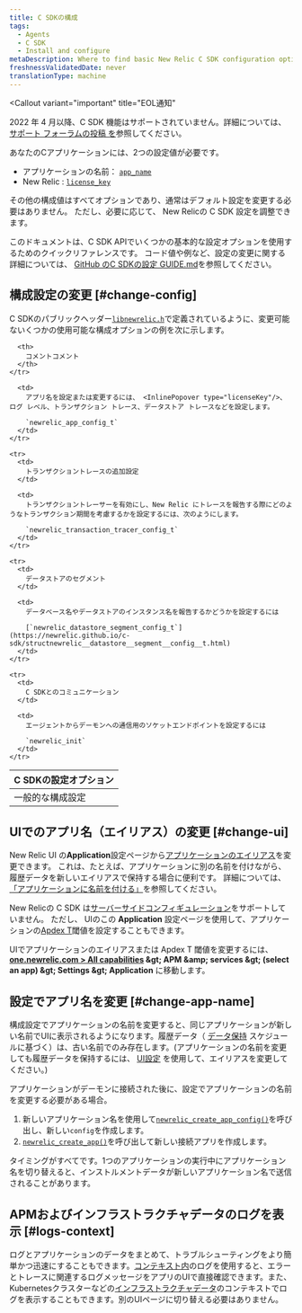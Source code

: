```yaml
---
title: C SDKの構成
tags:
  - Agents
  - C SDK
  - Install and configure
metaDescription: Where to find basic New Relic C SDK configuration options you can change to fine-tune monitoring of your app.
freshnessValidatedDate: never
translationType: machine
---
```


<Callout
  variant="important"
  title="EOL通知"
>
  2022 年 4 月以降、C SDK 機能はサポートされていません。詳細については、 [サポート フォーラムの投稿 を](https://discuss.newrelic.com/t/q1-bulk-eol-announcement-fy23/181744)参照してください。
</Callout>

あなたのCアプリケーションには、2つの設定値が必要です。

* アプリケーションの名前： [`app_name`](https://newrelic.github.io/c-sdk/struct__newrelic__app__config__t.html#a0543f501cfec009c483be0c6d5d511f7)
* New Relic <InlinePopover type="licenseKey"/>: [`license_key`](https://newrelic.github.io/c-sdk/struct__newrelic__app__config__t.html#aac3c5f9a0e5da64836a806c47b954b71)

その他の構成値はすべてオプションであり、通常はデフォルト設定を変更する必要はありません。 ただし、必要に応じて、 New Relicの <DNT>C SDK</DNT> 設定を調整できます。

このドキュメントは、<DNT>C SDK</DNT> APIでいくつかの基本的な設定オプションを使用するためのクイックリファレンスです。 コード値や例など、設定の変更に関する詳細については、 [GitHub の<DNT>C SDK</DNT>の設定 GUIDE.md](https://github.com/newrelic/c-sdk/blob/master/GUIDE.md#configuration)を参照してください。

## 構成設定の変更 [#change-config]

C SDKのパブリックヘッダー[`libnewrelic.h`](https://newrelic.github.io/c-sdk/libnewrelic_8h.html)で定義されているように、変更可能ないくつかの使用可能な構成オプションの例を次に示します。

<table>
  <thead>
    <tr>
      <th style={{ width: "300px" }}>
        C SDKの設定オプション
      </th>

      <th>
        コメントコメント
      </th>
    </tr>
  </thead>

  <tbody>
    <tr>
      <td>
        一般的な構成設定
      </td>

      <td>
        アプリ名を設定または変更するには、 <InlinePopover type="licenseKey"/>、ログ レベル、トランザクション トレース、データストア トレースなどを設定します。

        `newrelic_app_config_t`
      </td>
    </tr>

    <tr>
      <td>
        トランザクショントレースの追加設定
      </td>

      <td>
        トランザクショントレーサーを有効にし、New Relic にトレースを報告する際にどのようなトランザクション期間を考慮するかを設定するには、次のようにします。

        `newrelic_transaction_tracer_config_t`
      </td>
    </tr>

    <tr>
      <td>
        データストアのセグメント
      </td>

      <td>
        データベース名やデータストアのインスタンス名を報告するかどうかを設定するには

        [`newrelic_datastore_segment_config_t`](https://newrelic.github.io/c-sdk/structnewrelic__datastore__segment__config__t.html)
      </td>
    </tr>

    <tr>
      <td>
        C SDKとのコミュニケーション
      </td>

      <td>
        エージェントからデーモンへの通信用のソケットエンドポイントを設定するには

        `newrelic_init`
      </td>
    </tr>
  </tbody>
</table>

## UIでのアプリ名（エイリアス）の変更 [#change-ui]

New Relic UI の<DNT>**Application**</DNT>設定ページから[アプリケーションのエイリアス](/docs/agents/manage-apm-agents/app-naming/name-your-application#differences)を変更できます。 これは、たとえば、アプリケーションに別の名前を付けながら、履歴データを新しいエイリアスで保持する場合に便利です。 詳細については、 [「アプリケーションに名前を付ける」](/docs/agents/manage-apm-agents/app-naming/name-your-application)を参照してください。

New Relicの C SDK は[サーバーサイドコンフィギュレーション](/docs/agents/manage-apm-agents/configuration/server-side-agent-configuration)をサポートしていません。 ただし、 UIのこの <DNT>**Application**</DNT> 設定ページを使用して、アプリケーションの[Apdex T](/docs/apm/new-relic-apm/apdex/apdex-measure-user-satisfaction)閾値を設定することもできます。

UIでアプリケーションのエイリアスまたは Apdex T 閾値を変更するには、<DNT>**[one.newrelic.com > All capabilities](https://one.newrelic.com/all-capabilities) &amp;gt; APM &amp;amp; services &amp;gt; (select an app) &amp;gt; Settings &amp;gt; Application**</DNT> に移動します。

## 設定でアプリ名を変更 [#change-app-name]

構成設定でアプリケーションの名前を変更すると、同じアプリケーションが新しい名前でUIに表示されるようになります。履歴データ（ [データ保持](/docs/apm/new-relic-apm/maintenance/apm-data-retention) スケジュールに基づく）は、古い名前でのみ存在します。(アプリケーションの名前を変更しても履歴データを保持するには、 [UI設定](#change-ui) を使用して、エイリアスを変更してください。)

アプリケーションがデーモンに接続された後に、設定でアプリケーションの名前を変更する必要がある場合。

1. 新しいアプリケーション名を使用して[`newrelic_create_app_config()`](https://newrelic.github.io/c-sdk/libnewrelic_8h.html#af067b3ff89a40b6fa417e18be5e847aa)を呼び出し、新しい`config`を作成します。
2. [`newrelic_create_app()`](https://newrelic.github.io/c-sdk/libnewrelic_8h.html#a61dd90439ae3cc5060021f6ab4701132)を呼び出して新しい接続アプリを作成します。

<Callout variant="caution">
  タイミングがすべてです。1つのアプリケーションの実行中にアプリケーション名を切り替えると、インストルメントデータが新しいアプリケーション名で送信されることがあります。
</Callout>

## APMおよびインフラストラクチャデータのログを表示 [#logs-context]

ログとアプリケーションのデータをまとめて、トラブルシューティングをより簡単かつ迅速にすることもできます。[コンテキスト内](/docs/logs/logs-context/c-sdk-configure-logs-context/)のログを使用すると、エラーとトレースに関連するログメッセージをアプリのUIで直接確認できます。また、Kubernetesクラスターなどの[インフラストラクチャデータ](/docs/logs/forward-logs/forward-your-logs-using-infrastructure-agent/)のコンテキストでログを表示することもできます。別のUIページに切り替える必要はありません。
